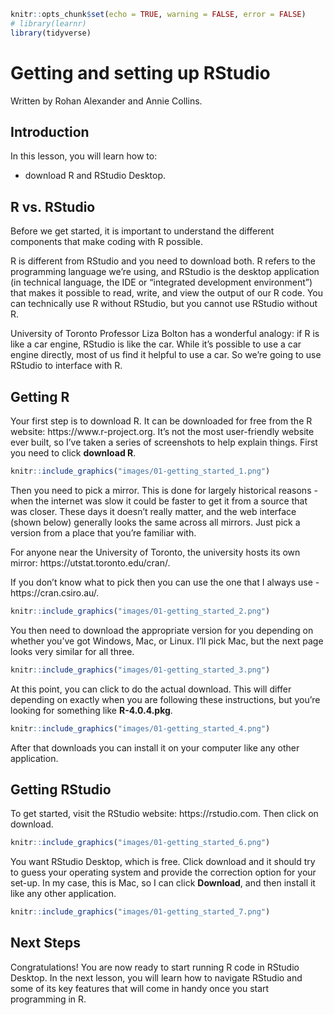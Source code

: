 
```r
knitr::opts_chunk$set(echo = TRUE, warning = FALSE, error = FALSE)
# library(learnr)
library(tidyverse)
```


# Getting and setting up RStudio

Written by Rohan Alexander and Annie Collins.

## Introduction

In this lesson, you will learn how to:

- download R and RStudio Desktop.

## R vs. RStudio

Before we get started, it is important to understand the different components that make coding with R possible. 

R is different from RStudio and you need to download both. R refers to the programming language we're using, and RStudio is the desktop application (in technical language, the IDE or "integrated development environment") that makes it possible to read, write, and view the output of our R code. You can technically use R without RStudio, but you cannot use RStudio without R.

University of Toronto Professor Liza Bolton has a wonderful analogy: if R is like a car engine, RStudio is like the car. While it's possible to use a car engine directly, most of us find it helpful to use a car. So we're going to use RStudio to interface with R.


## Getting R

Your first step is to download R. It can be downloaded for free from the R website: https://www.r-project.org. It's not the most user-friendly website ever built, so I've taken a series of screenshots to help explain things. First you need to click **download R**. 


```r
knitr::include_graphics("images/01-getting_started_1.png")
```

Then you need to pick a mirror. This is done for largely historical reasons - when the internet was slow it could be faster to get it from a source that was closer. These days it doesn't really matter, and the web interface (shown below) generally looks the same across all mirrors. Just pick a version from a place that you're familiar with. 

For anyone near the University of Toronto, the university hosts its own mirror: https://utstat.toronto.edu/cran/.

If you don't know what to pick then you can use the one that I always use - https://cran.csiro.au/. 

```r
knitr::include_graphics("images/01-getting_started_2.png")
```

You then need to download the appropriate version for you depending on whether you've got Windows, Mac, or Linux. I'll pick Mac, but the next page looks very similar for all three. 

```r
knitr::include_graphics("images/01-getting_started_3.png")
```

At this point, you can click to do the actual download. This will differ depending on exactly when you are following these instructions, but you're looking for something like **R-4.0.4.pkg**.

```r
knitr::include_graphics("images/01-getting_started_4.png")
```


After that downloads you can install it on your computer like any other application.

## Getting RStudio

To get started, visit the RStudio website: https://rstudio.com. Then click on download. 

```r
knitr::include_graphics("images/01-getting_started_6.png")
```


You want RStudio Desktop, which is free. Click download and it should try to guess your operating system and provide the correction option for your set-up. In my case, this is Mac, so I can click **Download**, and then install it like any other application.

```r
knitr::include_graphics("images/01-getting_started_7.png")
```

## Next Steps

Congratulations! You are now ready to start running R code in RStudio Desktop. In the next lesson, you will learn how to navigate RStudio and some of its key features that will come in handy once you start programming in R.









